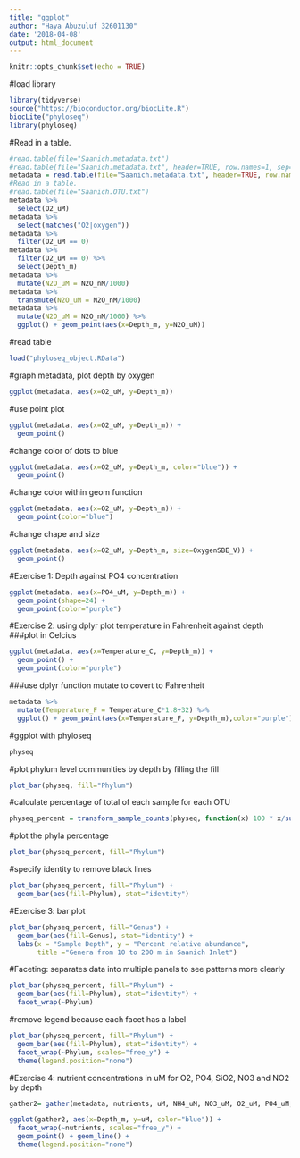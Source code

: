 ```yaml
---
title: "ggplot"
author: "Haya Abuzuluf 32601130"
date: '2018-04-08'
output: html_document
---
```


```r
knitr::opts_chunk$set(echo = TRUE)
```

#load library  

```r
library(tidyverse)
source("https://bioconductor.org/biocLite.R")
biocLite("phyloseq")
library(phyloseq)
```

#Read in a table.
```r
#read.table(file="Saanich.metadata.txt")
#read.table(file="Saanich.metadata.txt", header=TRUE, row.names=1, sep="\t", na.strings="NAN")
metadata = read.table(file="Saanich.metadata.txt", header=TRUE, row.names=1, sep="\t")
#Read in a table.
#read.table(file="Saanich.OTU.txt")
metadata %>% 
  select(O2_uM)
metadata %>% 
  select(matches("O2|oxygen"))
metadata %>% 
  filter(O2_uM == 0)
metadata %>% 
  filter(O2_uM == 0) %>% 
  select(Depth_m)
metadata %>% 
  mutate(N2O_uM = N2O_nM/1000)
metadata %>% 
  transmute(N2O_uM = N2O_nM/1000)
metadata %>% 
  mutate(N2O_uM = N2O_nM/1000) %>% 
  ggplot() + geom_point(aes(x=Depth_m, y=N2O_uM))

```


#read table  
```r
load("phyloseq_object.RData")
```

#graph metadata, plot depth by oxygen  
```r
ggplot(metadata, aes(x=O2_uM, y=Depth_m))
```
#use point plot  
```r
ggplot(metadata, aes(x=O2_uM, y=Depth_m)) +
  geom_point()
```

#change color of dots to blue   
```r
ggplot(metadata, aes(x=O2_uM, y=Depth_m, color="blue")) +
  geom_point()
```

#change color within geom function  
```r
ggplot(metadata, aes(x=O2_uM, y=Depth_m)) +
  geom_point(color="blue")
```

#change chape and size  
```r
ggplot(metadata, aes(x=O2_uM, y=Depth_m, size=OxygenSBE_V)) +
  geom_point()
```

#Exercise 1: Depth against PO4 concentration  
```r
ggplot(metadata, aes(x=PO4_uM, y=Depth_m)) +
  geom_point(shape=24) +
  geom_point(color="purple")
```

#Exercise 2: using dplyr plot temperature in Fahrenheit against depth  
###plot in Celcius  
```r
ggplot(metadata, aes(x=Temperature_C, y=Depth_m)) +
  geom_point() +
  geom_point(color="purple")
```

###use dplyr function mutate to covert to Fahrenheit  
```r
metadata %>% 
  mutate(Temperature_F = Temperature_C*1.8+32) %>% 
  ggplot() + geom_point(aes(x=Temperature_F, y=Depth_m),color="purple")
```

#ggplot with phyloseq  
```r
physeq
```

#plot phylum level communities by depth by filling the fill  
```r
plot_bar(physeq, fill="Phylum")
```

#calculate percentage of total of each sample for each OTU  
```r
physeq_percent = transform_sample_counts(physeq, function(x) 100 * x/sum(x))
```

#plot the phyla percentage  
```r
plot_bar(physeq_percent, fill="Phylum")
```

#specify identity to remove black lines  
```r
plot_bar(physeq_percent, fill="Phylum") + 
  geom_bar(aes(fill=Phylum), stat="identity")
```

#Exercise 3: bar plot  
```r
plot_bar(physeq_percent, fill="Genus") + 
  geom_bar(aes(fill=Genus), stat="identity") +
  labs(x = "Sample Depth", y = "Percent relative abundance",
       title ="Genera from 10 to 200 m in Saanich Inlet")
```

#Faceting: separates data into multiple panels to see patterns more clearly   
```r
plot_bar(physeq_percent, fill="Phylum") +
  geom_bar(aes(fill=Phylum), stat="identity") +
  facet_wrap(~Phylum)
```

#remove legend because each facet has a label  
```r
plot_bar(physeq_percent, fill="Phylum") +
  geom_bar(aes(fill=Phylum), stat="identity") +
  facet_wrap(~Phylum, scales="free_y") +
  theme(legend.position="none")
```


#Exercise 4: nutrient concentrations in uM for O2, PO4, SiO2, NO3 and NO2 by depth  
```r
gather2= gather(metadata, nutrients, uM, NH4_uM, NO3_uM, O2_uM, PO4_uM, SiO2_uM, NO2_uM)

ggplot(gather2, aes(x=Depth_m, y=uM, color="blue")) +
  facet_wrap(~nutrients, scales="free_y") +
  geom_point() + geom_line() +
  theme(legend.position="none")

```
